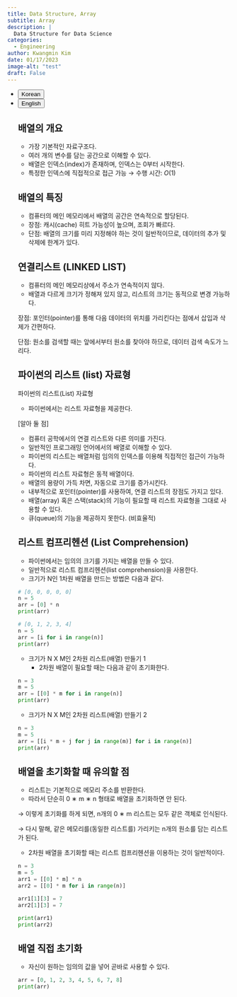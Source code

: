 ```yaml
---
title: Data Structure, Array
subtitle: Array
description: |
  Data Structure for Data Science
categories:
  - Engineering
author: Kwangmin Kim
date: 01/17/2023
image-alt: "test"
draft: False
---
```


<ul class="nav nav-pills" id="language-tab" role="tablist">
  <li class="nav-item" role="presentation">
    <button class="nav-link active" id="Korean-tab" data-bs-toggle="tab" data-bs-target="#Korean" type="button" role="tab" aria-controls="Korean" aria-selected="true">Korean</button>
  </li>
  <li class="nav-item" role="presentation">
    <button class="nav-link" id="English-tab" data-bs-toggle="tab" data-bs-target="#English" type="button" role="tab" aria-controls="knitr" aria-selected="false">English</button>
  </li>

<div class="tab-content" id="language-tabcontent">

<div class="tab-pane fade  show active" id="Korean" role="tabpanel" aria-labelledby="Korean-tab">


## 배열의 개요

- 가장 기본적인 자료구조다.
- 여러 개의 변수를 담는 공간으로 이해할 수 있다.
- 배열은 인덱스(index)가 존재하며, 인덱스는 0부터 시작한다.
- 특정한 인덱스에 직접적으로 접근 가능 → 수행 시간: $O (1)$
    
 

## 배열의 특징

- 컴퓨터의 메인 메모리에서 배열의 공간은 연속적으로 할당된다.
- 장점: 캐시(cache) 히트 가능성이 높으며, 조회가 빠르다.
- 단점: 배열의 크기를 미리 지정해야 하는 것이 일반적이므로, 데이터의 추가 및 삭제에 한계가 있다.


## 연결리스트 (LINKED LIST)

- 컴퓨터의 메인 메모리상에서 주소가 연속적이지 않다.
- 배열과 다르게 크기가 정해져 있지 않고, 리스트의 크기는 동적으로 변경 가능하다.

장점: 포인터(pointer)를 통해 다음 데이터의 위치를 가리킨다는 점에서 삽입과 삭제가 간편하다.

단점: 원소를 검색할 때는 앞에서부터 원소를 찾아야 하므로, 데이터 검색 속도가 느리다.


## 파이썬의 리스트 (list) 자료형

파이썬의 리스트(List) 자료형

- 파이썬에서는 리스트 자료형을 제공한다.

[알아 둘 점]

- 컴퓨터 공학에서의 연결 리스트와 다른 의미를 가진다.
- 일반적인 프로그래밍 언어에서의 배열로 이해할 수 있다.
- 파이썬의 리스트는 배열처럼 임의의 인덱스를 이용해 직접적인 접근이 가능하다.
- 파이썬의 리스트 자료형은 동적 배열이다.
- 배열의 용량이 가득 차면, 자동으로 크기를 증가시킨다.
- 내부적으로 포인터(pointer)를 사용하여, 연결 리스트의 장점도 가지고 있다.
- 배열(array) 혹은 스택(stack)의 기능이 필요할 때 리스트 자료형을 그대로 사용할 수 있다.
- 큐(queue)의 기능을 제공하지 못한다. (비효율적)

## 리스트 컴프리헨션 (List Comprehension)

- 파이썬에서는 임의의 크기를 가지는 배열을 만들 수 있다.
- 일반적으로 리스트 컴프리헨션(list comprehension)을 사용한다.
- 크기가 N인 1차원 배열을 만드는 방법은 다음과 같다.

```python
# [0, 0, 0, 0, 0]
n = 5
arr = [0] * n
print(arr)

# [0, 1, 2, 3, 4]
n = 5
arr = [i for i in range(n)]
print(arr)
```

- 크기가 N X M인 2차원 리스트(배열) 만들기 1
    - 2차원 배열이 필요할 때는 다음과 같이 초기화한다.

```python
n = 3
m = 5
arr = [[0] * m for i in range(n)]
print(arr)
```

- 크기가 N X M인 2차원 리스트(배열) 만들기 2

```python
n = 3
m = 5
arr = [[i * m + j for j in range(m)] for i in range(n)]
print(arr)
```

## 배열을 초기화할 때 유의할 점

- 리스트는 기본적으로 메모리 주소를 반환한다.
- 따라서 단순히 0 ∗ m ∗ n 형태로 배열을 초기화하면 안 된다.

→ 이렇게 초기화를 하게 되면, n개의 0 ∗ m 리스트는 모두 같은 객체로 인식된다.

→ 다시 말해, 같은 메모리를(동일한 리스트를) 가리키는 n개의 원소를 담는 리스트가 된다.

- 2차원 배열을 초기화할 때는 리스트 컴프리헨션을 이용하는 것이 일반적이다.

```python
n = 3
m = 5
arr1 = [[0] * m] * n
arr2 = [[0] * m for i in range(n)]

arr1[1][3] = 7
arr2[1][3] = 7

print(arr1)
print(arr2)
```

## 배열 직접 초기화

- 자신이 원하는 임의의 값을 넣어 곧바로 사용할 수 있다.

```python
arr = [0, 1, 2, 3, 4, 5, 6, 7, 8]
print(arr)
```


</div>

<div class="tab-pane fade" id="English" role="tabpanel" aria-labelledby="English-tab">


</div>

